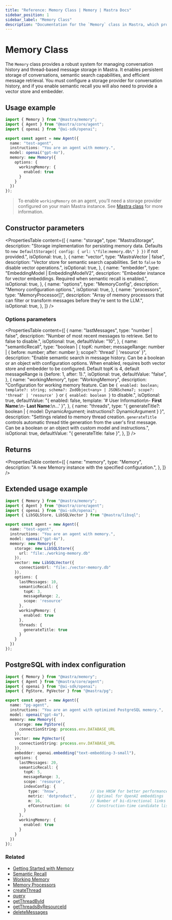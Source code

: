 ```yaml
---
title: "Reference: Memory Class | Memory | Mastra Docs"
sidebar_position: 1
sidebar_label: "Memory Class"
description: "Documentation for the `Memory` class in Mastra, which provides a robust system for managing conversation history and thread-based message storage."
---
```


# Memory Class

The `Memory` class provides a robust system for managing conversation history and thread-based message storage in Mastra. It enables persistent storage of conversations, semantic search capabilities, and efficient message retrieval. You must configure a storage provider for conversation history, and if you enable semantic recall you will also need to provide a vector store and embedder.

## Usage example

```typescript title="src/mastra/agents/test-agent.ts" showLineNumbers copy
import { Memory } from "@mastra/memory";
import { Agent } from "@mastra/core/agent";
import { openai } from "@ai-sdk/openai";

export const agent = new Agent({
  name: "test-agent",
  instructions: "You are an agent with memory.",
  model: openai("gpt-4o"),
  memory: new Memory({
    options: {
      workingMemory: {
        enabled: true
      }
    }
  })
});
```

> To enable `workingMemory` on an agent, you’ll need a storage provider configured on your main Mastra instance. See [Mastra class](../core/mastra-class) for more information.

## Constructor parameters

<PropertiesTable
  content={[
    {
      name: "storage",
      type: "MastraStorage",
      description: "Storage implementation for persisting memory data. Defaults to `new DefaultStorage({ config: { url: \"file:memory.db\" } })` if not provided.",
      isOptional: true,
    },
    {
      name: "vector",
      type: "MastraVector | false",
      description: "Vector store for semantic search capabilities. Set to `false` to disable vector operations.",
      isOptional: true,
    },
    {
      name: "embedder",
      type: "EmbeddingModel<string> | EmbeddingModelV2<string>",
      description: "Embedder instance for vector embeddings. Required when semantic recall is enabled.",
      isOptional: true,
    },
    {
      name: "options",
      type: "MemoryConfig",
      description: "Memory configuration options.",
      isOptional: true,
    },
    {
      name: "processors",
      type: "MemoryProcessor[]",
      description: "Array of memory processors that can filter or transform messages before they're sent to the LLM.",
      isOptional: true,
    },
  ]}
/>

### Options parameters

<PropertiesTable
  content={[
    {
      name: "lastMessages",
      type: "number | false",
      description: "Number of most recent messages to retrieve. Set to false to disable.",
      isOptional: true,
      defaultValue: "10",
    },
    {
      name: "semanticRecall",
      type: "boolean | { topK: number; messageRange: number | { before: number; after: number }; scope?: 'thread' | 'resource' }",
      description: "Enable semantic search in message history. Can be a boolean or an object with configuration options. When enabled, requires both vector store and embedder to be configured. Default topK is 4, default messageRange is {before: 1, after: 1}.",
      isOptional: true,
      defaultValue: "false",
    },
    {
      name: "workingMemory",
      type: "WorkingMemory",
      description: "Configuration for working memory feature. Can be `{ enabled: boolean; template?: string; schema?: ZodObject<any> | JSONSchema7; scope?: 'thread' | 'resource' }` or `{ enabled: boolean }` to disable.",
      isOptional: true,
      defaultValue: "{ enabled: false, template: '# User Information\\n- **First Name**:\\n- **Last Name**:\\n...' }",
    },
    {
      name: "threads",
      type: "{ generateTitle?: boolean | { model: DynamicArgument<MastraLanguageModel>; instructions?: DynamicArgument<string> } }",
      description: "Settings related to memory thread creation. `generateTitle` controls automatic thread title generation from the user's first message. Can be a boolean or an object with custom model and instructions.",
      isOptional: true,
      defaultValue: "{ generateTitle: false }",
    },
  ]}
/>

## Returns

<PropertiesTable
  content={[
    {
      name: "memory",
      type: "Memory",
      description: "A new Memory instance with the specified configuration.",
    },
  ]}
/>


## Extended usage example

```typescript title="src/mastra/agents/test-agent.ts" showLineNumbers copy
import { Memory } from "@mastra/memory";
import { Agent } from "@mastra/core/agent";
import { openai } from "@ai-sdk/openai";
import { LibSQLStore, LibSQLVector } from "@mastra/libsql";

export const agent = new Agent({
  name: "test-agent",
  instructions: "You are an agent with memory.",
  model: openai("gpt-4o"),
  memory: new Memory({
    storage: new LibSQLStore({
      url: "file:./working-memory.db"
    }),
    vector: new LibSQLVector({
      connectionUrl: "file:./vector-memory.db"
    }),
    options: {
      lastMessages: 10,
      semanticRecall: {
        topK: 3,
        messageRange: 2,
        scope: 'resource'
      },
      workingMemory: {
        enabled: true
      },
      threads: {
        generateTitle: true
      }
    }
  })
});
```

## PostgreSQL with index configuration

```typescript title="src/mastra/agents/pg-agent.ts" showLineNumbers copy
import { Memory } from "@mastra/memory";
import { Agent } from "@mastra/core/agent";
import { openai } from "@ai-sdk/openai";
import { PgStore, PgVector } from "@mastra/pg";

export const agent = new Agent({
  name: "pg-agent",
  instructions: "You are an agent with optimized PostgreSQL memory.",
  model: openai("gpt-4o"),
  memory: new Memory({
    storage: new PgStore({
      connectionString: process.env.DATABASE_URL
    }),
    vector: new PgVector({
      connectionString: process.env.DATABASE_URL
    }),
    embedder: openai.embedding("text-embedding-3-small"),
    options: {
      lastMessages: 20,
      semanticRecall: {
        topK: 5,
        messageRange: 3,
        scope: 'resource',
        indexConfig: {
          type: 'hnsw',              // Use HNSW for better performance
          metric: 'dotproduct',      // Optimal for OpenAI embeddings
          m: 16,                     // Number of bi-directional links
          efConstruction: 64         // Construction-time candidate list size
        }
      },
      workingMemory: {
        enabled: true
      }
    }
  })
});
```

### Related

- [Getting Started with Memory](/memory/overview)
- [Semantic Recall](/memory/semantic-recall)
- [Working Memory](/memory/working-memory)
- [Memory Processors](/memory/memory-processors)
- [createThread](/reference/memory/createThread)
- [query](/reference/memory/query)
- [getThreadById](/reference/memory/getThreadById)
- [getThreadsByResourceId](/reference/memory/getThreadsByResourceId)
- [deleteMessages](/reference/memory/deleteMessages)
